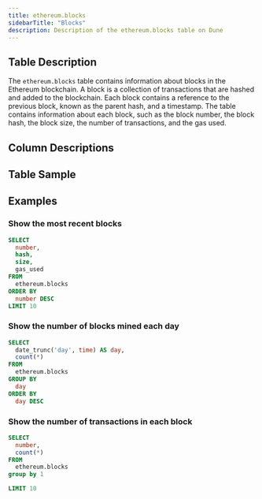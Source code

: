 ```yaml
---
title: ethereum.blocks
sidebarTitle: "Blocks"
description: Description of the ethereum.blocks table on Dune
---
```


## Table Description

The `ethereum.blocks` table contains information about blocks in the Ethereum blockchain. A block is a collection of transactions that are hashed and added to the blockchain. Each block contains a reference to the previous block, known as the parent hash, and a timestamp. The table contains information about each block, such as the block number, the block hash, the block size, the number of transactions, and the gas used.

## Column Descriptions


<ColumnDescriptions tableSchema="ethereum" tableName="blocks" />

## Table Sample


<TableSample tableSchema="ethereum" tableName="blocks" />


## Examples

### Show the most recent blocks

```sql
SELECT
  number,
  hash,
  size,
  gas_used
FROM
  ethereum.blocks
ORDER BY
  number DESC
LIMIT 10
```

### Show the number of blocks mined each day

```sql
SELECT
  date_trunc('day', time) AS day,
  count(*)
FROM
  ethereum.blocks
GROUP BY
  day
ORDER BY
  day DESC
```

### Show the number of transactions in each block

```sql
SELECT
  number,
  count(*)
FROM
  ethereum.blocks
group by 1 

LIMIT 10
```